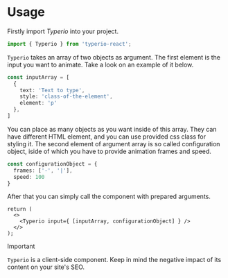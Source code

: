 # Usage

Firstly import *Typerio* into your project.

```ts
import { Typerio } from 'typerio-react';
```

``Typerio`` takes an array of two objects as argument. The first element is the input you want to animate. Take a look on an example of it below.

```ts
const inputArray = [
  {
    text: 'Text to type',
    style: 'class-of-the-element',
    element: 'p'
  },
]
```
You can place as many objects as you want inside of this array. They can have different HTML element, and you can use provided css class for styling it.
The second element of argument array is so called configuration object, iside of which you have to provide animation frames and speed.

```ts
const configurationObject = {
  frames: ['-', '|'],
  speed: 100
}
```

After that you can simply call the component with prepared arguments.

```tsx
return (
  <>
    <Typerio input={ [inputArray, configurationObject] } />
  </>
);

```

> [!IMPORTANT]  
> ``Typerio`` is a client-side component. Keep in mind the negative impact of its content on your site's SEO.
